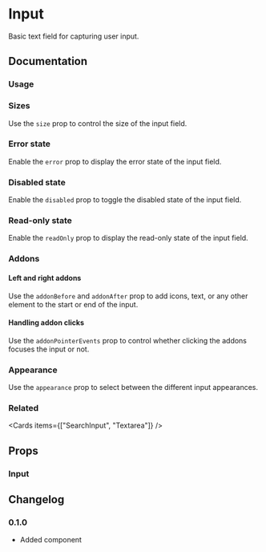 
# Input

Basic text field for capturing user input.

<Links component="input" />

## Documentation

### Usage

<Demo component="input/usage" />

### Sizes

Use the `size` prop to control the size of the input field.

<Demo component="input/size-usage" />

### Error state

Enable the `error` prop to display the error state of the input field.

<Demo component="input/error-usage" />

### Disabled state

Enable the `disabled` prop to toggle the disabled state of the input field.

<Demo component="input/disabled-usage" />

### Read-only state

Enable the `readOnly` prop to display the read-only state of the input field.

<Demo component="input/readonly-usage" />

### Addons

#### Left and right addons

Use the `addonBefore` and `addonAfter` prop to add icons, text, or any other element to the start or end of the input.

<Demo component="input/addon-usage" />

#### Handling addon clicks

Use the `addonPointerEvents` prop to control whether clicking the addons focuses the input or not.

<Demo component="input/addon-pointer-usage" />

### Appearance

Use the `appearance` prop to select between the different input appearances.

<Demo component="input/appearance-usage" />

### Related

<Cards items={["SearchInput", "Textarea"]} />

## Props

### Input

<PropsTable component="Input" />

## Changelog

### 0.1.0

- Added component
